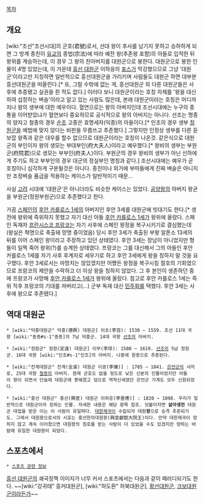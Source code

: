 {{{+2 大院君}}}

[[목차]]
== 개요 ==
[wiki:"조선"조선시대]의 군호(君號)로서, 선대 왕이 후사를 남기지 못하고 승하하게 되면 그 방계 종친이 [[유교]]의 종법(宗法)에 따라 예전 왕(추존왕 포함)의 아들로 입적한 뒤 왕위를 계승하는데, 이 경우 그 왕의 친아버지를 대원군으로 봉한다. 대원군으로 봉한 인물이 4명 있었는데, 이 가운데 [[흥선 대원군]] 이하응의 [[포스]]가 막강했으므로 그냥 '대원군'이라고만 지칭하면 일반적으로 흥선대원군을 가리키며 사람들도 대원군 하면 대부분 흥선대원군을 떠올린다.[* 또, 그럴 수밖에 없는 게, 흥선대원군 외 다른 대원군들은 사후에 추증됐고 실권을 쥔 적도 없다.] 이러다 보니 대원군이라는 호칭 자체를 '왕을 대신하여 섭정하는 벼슬'이라고 알고 있는 사람도 많은데, 본래 대원군이라는 호칭은 어디까지나 왕의 생부에 대한 예우이다. 혈연으로는 왕의 아버지인데 조선시대에는 누구의 종통을 이어받았냐가 혈연보다 중요하므로 공식적으로 왕의 아버지는 아니다. 선조는 명종의 양자고 철종의 경우 [[순조]] 고종은 효명세자(익종)의 아들이다.[* 인조의 경우 생부 [[정원군]]을 예법에 맞지 않다는 비판을 무릅쓰고 추존했다.] 그렇지만 인정상 생부를 다른 듣보잡 왕족과 같은 대우를 할수 없으므로 대원군이라는 호칭이 나온것.  같은식으로 대원군의 부인이자 왕의 생모는 부대부인(府大夫人)이라고 예우했다.[* 왕비의 생부는 부원군(府院君)으로 생모는 부부인(府夫人)이다. 부원군의 경우 왕비의 생부가 아닌 신하에게 주기도 하고 부부인의 경우 대군의 정실부인 명칭과 같다.] 조선시대에는 예우가 곧 호칭이니 심각하게 구분될것은 아니다. 종친이나 외가에 부마들에게 진짜 벼슬은 아니지만 조정벼슬 품급을 적용하는 케이스가 일반적이기 때문...

사실 [[고려]] 시대에 '대원군'은 아니더라도 비슷한 케이스는 있었다. [[공양왕]]의 아버지 왕균을 부원군(정원부원군)으로 추존했다고 한다.

가끔 [[스페인]]의 [[후안 카를로스 1세]]의 아버지인 후안 3세를 대원군에 빗대기도 한다.[* 생전에 왕위에 즉위하지 못했고 자기 대신 아들 [[후안 카를로스 1세]]가 왕위에 올랐다. 스페인 독재자 [[프란시스코 프랑코]]는 자기 사후에 스페인 왕정을 복구시키기로 결심했는데(왕실은 혁명으로 축출돼 망명 중이었음) 당시 후안 3세가 축출된 부왕 알폰소 13세의 뒤를 이어 스페인 왕이라고 주장하고 있던 상태였다. 후안 3세는 장남이 아니었지만 형들이 일찍 죽어 왕위(?)를 승계한 상태였다. 프랑코는 그를 대신해서 그의 아들인 후안 카를로스 1세를 자기 사후 후계자로 세우기로 하고 후안 3세에게 왕을 칭하지 말 것을 요구했다. 후안 3세로서는 마땅치는 않았겠지만 어쨌든 왕정을 복구시킬 절호의 기회였으므로 프랑코의 제안을 수락하고 더 이상 왕을 칭하지 않았다. 그 후 본인이 생존하던 중에 프랑코가 사망해 [[후안 카를로스 1세]]가 왕위에 올랐다. 참고로 후안 카를로스 1세는 즉위 직후 프랑코의 기대를 져버리고(...) 군부 독재 대신 [[민주화]]를 택했다. 후안 3세는 사후에 왕으로 추존됐다.]

== 역대 대원군 ==
 * [wiki:"덕흥대원군" 덕흥(德興) 대원군] 이초(李岧): 1530 ~ 1559. 조선 11대 국왕 [wiki:"중종#s-1"중종]의 7남 덕흥군. 14대 국왕 [[선조]]의 아버지. 

 * [wiki:"정원군" 정원(定遠) 대원군] 이부(李琈): 1580 ~ 1619. [[선조]]의 5남 정원군. 16대 국왕 [wiki:"인조#s-1"인조]의 아버지. 나중에 원종으로 추증된다.

 * [wiki:"전계대원군" 전계(全溪) 대원군 이광(李㼅)] : 1785 ~ 1841. [[은언군]]의 서자로, 25대 국왕 [[철종]]의 아버지. 원래 군호도 없을 정도로 낮은 신분의 인물이었지만 아들이 왕이 되면서 단숨에 대원군에 봉해졌고 덤으로 역적신세였던 은언군 가계도 모두 신원되었다.

 * [wiki:"흥선 대원군" 흥선(興宣) 대원군 이하응(李昰應)] : 1820 ~ 1898. 우리가 일반적으로 대원군이라 칭하는 인물. 자세한 내용은 해당 항목 참조. 덧붙이자면 '''살아생전''' 대원군 대접을 받은 이는 이 사람이 유일하다. [[대한제국]]이 수립되자 대원'''왕'''으로 승격 추존되기도. 그래서 대원왕으로서의 시호는 흥선헌의대원왕(興宣獻懿大院王)이다. 만약 대한제국이 망하지 않고 계속 이어졌으면 대원왕의 칭호를 받는 사람이 더 있었을 수도 있겠지만 망하는 바람에 유일한 대원왕이 되었다.

== 스포츠에서 ==
 * [[스포츠 관련 정보]]

[[흥선 대원군]]의 쇄국정책 이미지가 너무 커서 스포츠에서는 다음과 같이 패러디되기도 한다. ~~[wiki:"강귀태" 흥커대원군], [wiki:"허도환" 허북대원군], [[황선홍|황선대원군]], [[KBO|크보대원군]]이라든가~~
